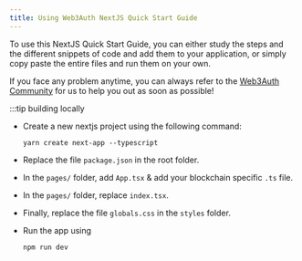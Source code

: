 ```yaml
---
title: Using Web3Auth NextJS Quick Start Guide
---
```


To use this NextJS Quick Start Guide, you can either study the steps and the different snippets of code and add them to your application, or simply
copy paste the entire files and run them on your own.

If you face any problem anytime, you can always refer to the [Web3Auth Community](https://web3auth.io/community/) for us to help you out as soon as
possible!

:::tip building locally

- Create a new nextjs project using the following command:

  ```shell
  yarn create next-app --typescript
  ```

- Replace the file `package.json` in the root folder.
- In the `pages/` folder, add `App.tsx` & add your blockchain specific `.ts` file.
- In the `pages/` folder, replace `index.tsx`.
- Finally, replace the file `globals.css` in the `styles` folder.
- Run the app using

  ```bash npm2yarn
  npm run dev
  ```
